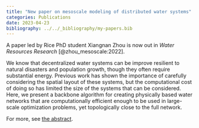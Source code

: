 ```yaml
---
title: "New paper on mesoscale modeling of distributed water systems"
categories: Publications
date: 2023-04-23
bibliography: ../../_bibliography/my-papers.bib
---
```


A paper led by Rice PhD student Xiangnan Zhou is now out in *Water Resources Research* [@zhou_mesoscale:2022].

We know that decentralized water systems can be improve resilient to natural disasters and population growth, though they often require substantial energy.
Previous work has shown the importance of carefully considering the spatial layout of these systems, but the computational cost of doing so has limited the size of the systems that can be considered.
Here, we present a backbone algorithm for creating physically based water networks that are computationally efficient enough to be used in large-scale optimization problems, yet topologically close to the full network. 

For more, see [the abstract](../../publications/article/zhou_mesoscale_2022.qmd).
